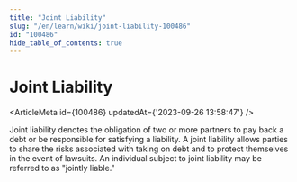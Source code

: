 ```yaml
---
title: "Joint Liability"
slug: "/en/learn/wiki/joint-liability-100486"
id: "100486"
hide_table_of_contents: true
---
```



# Joint Liability

<ArticleMeta id={100486} updatedAt={'2023-09-26 13:58:47'} />
<div className='border-solid border-b border-t-0 my-4 border-[var(--ifm-color-gray-300)]' />

Joint liability denotes the obligation of two or more partners to pay back a debt or be responsible for satisfying a liability. A joint liability allows parties to share the risks associated with taking on debt and to protect themselves in the event of lawsuits. An individual subject to joint liability may be referred to as "jointly liable."
